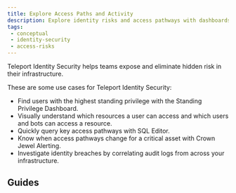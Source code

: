 ```yaml
---
title: Explore Access Paths and Activity
description: Explore identity risks and access pathways with dashboards, graph visualization, and SQL queries.
tags:
 - conceptual
 - identity-security
 - access-risks
---
```


Teleport Identity Security helps teams expose and eliminate hidden risk in their infrastructure. 

These are some use cases for Teleport Identity Security:  

- Find users with the highest standing privilege with the Standing Privilege Dashboard.
- Visually understand which resources a user can access and which users and bots can access a resource. 
- Quickly query key access pathways with SQL Editor.
- Know when access pathways change for a critical asset with Crown Jewel Alerting.
- Investigate identity breaches by correlating audit logs from across your
  infrastructure.

## Guides

<DocCardList />

